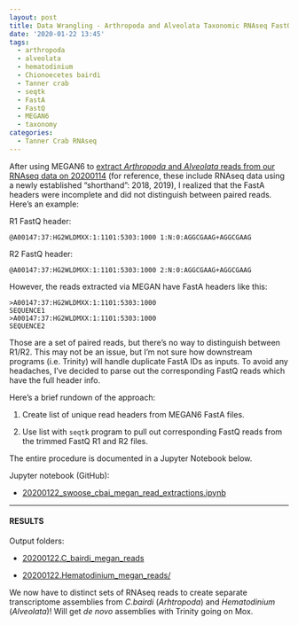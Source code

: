 ```yaml
---
layout: post
title: Data Wrangling - Arthropoda and Alveolata Taxonomic RNAseq FastQ Extractions
date: '2020-01-22 13:45'
tags:
  - arthropoda
  - alveolata
  - hematodinium
  - Chionoecetes bairdi
  - Tanner crab
  - seqtk
  - FastA
  - FastQ
  - MEGAN6
  - taxonomy
categories:
  - Tanner Crab RNAseq
---
```

After using MEGAN6 to [extract _Arthropoda_ and _Alveolata_ reads from our RNAseq data on 20200114](https://robertslab.github.io/sams-notebook/2020/01/14/RNAseq-Reads-Extractions-C.bairdi-Taxonomic-Reads-Extractions-with-MEGAN6-on-swoose.html) (for reference, these include RNAseq data using a newly established "shorthand": 2018, 2019), I realized that the FastA headers were incomplete and did not distinguish between paired reads. Here's an example:

R1 FastQ header:

`@A00147:37:HG2WLDMXX:1:1101:5303:1000 1:N:0:AGGCGAAG+AGGCGAAG`

R2 FastQ header:

`@A00147:37:HG2WLDMXX:1:1101:5303:1000 2:N:0:AGGCGAAG+AGGCGAAG`

However, the reads extracted via MEGAN have FastA headers like this:

```
>A00147:37:HG2WLDMXX:1:1101:5303:1000
SEQUENCE1
>A00147:37:HG2WLDMXX:1:1101:5303:1000
SEQUENCE2
```

Those are a set of paired reads, but there's no way to distinguish between R1/R2. This may not be an issue, but I'm not sure how downstream programs (i.e. Trinity) will handle duplicate FastA IDs as inputs. To avoid any headaches, I've decided to parse out the corresponding FastQ reads which have the full header info.

Here's a brief rundown of the approach:

1. Create list of unique read headers from MEGAN6 FastA files.

2. Use list with `seqtk` program to pull out corresponding FastQ reads from the trimmed FastQ R1 and R2 files.

The entire procedure is documented in a Jupyter Notebook below.

Jupyter notebook (GitHub):

- [20200122_swoose_cbai_megan_read_extractions.ipynb](https://github.com/RobertsLab/code/blob/master/notebooks/sam/20200122_swoose_cbai_megan_read_extractions.ipynb)

---

#### RESULTS

Output folders:

- [20200122.C_bairdi_megan_reads](https://gannet.fish.washington.edu/Atumefaciens/20200122.C_bairdi_megan_reads/)

- [20200122.Hematodinium_megan_reads/](https://gannet.fish.washington.edu/Atumefaciens/20200122.Hematodinium_megan_reads/)


We now have to distinct sets of RNAseq reads to create separate transcriptome assemblies from _C.bairdi_ (_Arhtropoda_) and _Hematodinium_ (_Alveolata_)! Will get _de novo_ assemblies with Trinity going on Mox.
